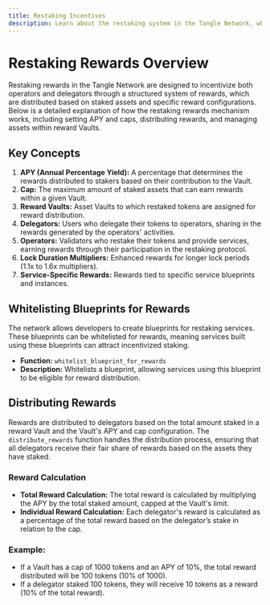 ```yaml
---
title: Restaking Incentives
description: Learn about the restaking system in the Tangle Network, which encourages operators to execute multi-party computation (MPC) service roles, and understand the reward mechanisms and benefits for operators and delegators.
---
```


# Restaking Rewards Overview

Restaking rewards in the Tangle Network are designed to incentivize both operators and delegators through a structured system of rewards, which are distributed based on staked assets and specific reward configurations. Below is a detailed explanation of how the restaking rewards mechanism works, including setting APY and caps, distributing rewards, and managing assets within reward Vaults.

## Key Concepts

1. **APY (Annual Percentage Yield):** A percentage that determines the rewards distributed to stakers based on their contribution to the Vault.
2. **Cap:** The maximum amount of staked assets that can earn rewards within a given Vault.
3. **Reward Vaults:** Asset Vaults to which restaked tokens are assigned for reward distribution.
4. **Delegators:** Users who delegate their tokens to operators, sharing in the rewards generated by the operators' activities.
5. **Operators:** Validators who restake their tokens and provide services, earning rewards through their participation in the restaking protocol.
6. **Lock Duration Multipliers:** Enhanced rewards for longer lock periods (1.1x to 1.6x multipliers).
7. **Service-Specific Rewards:** Rewards tied to specific service blueprints and instances.

## Whitelisting Blueprints for Rewards

The network allows developers to create blueprints for restaking services. These blueprints can be whitelisted for rewards, meaning services built using these blueprints can attract incentivized staking.

- **Function:** `whitelist_blueprint_for_rewards`
- **Description:** Whitelists a blueprint, allowing services using this blueprint to be eligible for reward distribution.

## Distributing Rewards

Rewards are distributed to delegators based on the total amount staked in a reward Vault and the Vault's APY and cap configuration. The `distribute_rewards` function handles the distribution process, ensuring that all delegators receive their fair share of rewards based on the assets they have staked.

### Reward Calculation

- **Total Reward Calculation:** The total reward is calculated by multiplying the APY by the total staked amount, capped at the Vault's limit.
- **Individual Reward Calculation:** Each delegator's reward is calculated as a percentage of the total reward based on the delegator’s stake in relation to the cap.

### Example:

- If a Vault has a cap of 1000 tokens and an APY of 10%, the total reward distributed will be 100 tokens (10% of 1000).
- If a delegator staked 100 tokens, they will receive 10 tokens as a reward (10% of the total reward).
